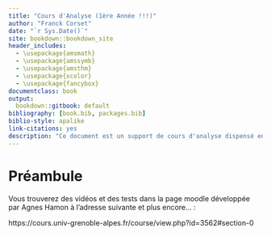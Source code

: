 ```yaml
--- 
title: "Cours d'Analyse (1ère Année !!!)"
author: "Franck Corset"
date: "`r Sys.Date()`"
site: bookdown::bookdown_site
header_includes:
  - \usepackage{amsmath}
  - \usepackage{amssymb}
  - \usepackage{amsthm}
  - \usepackage{xcolor}
  - \usepackage{fancybox}
documentclass: book
output:
  bookdown::gitbook: default
bibliography: [book.bib, packages.bib]
biblio-style: apalike
link-citations: yes
description: "Ce document est un support de cours d'analyse dispensé en IUT informatique. The output format for this example is bookdown::gitbook."
---
```



# Préambule

Vous trouverez des vidéos et des tests dans la page moodle développée par Agnes Hamon à l'adresse suivante et plus encore... :

https://cours.univ-grenoble-alpes.fr/course/view.php?id=3562#section-0
